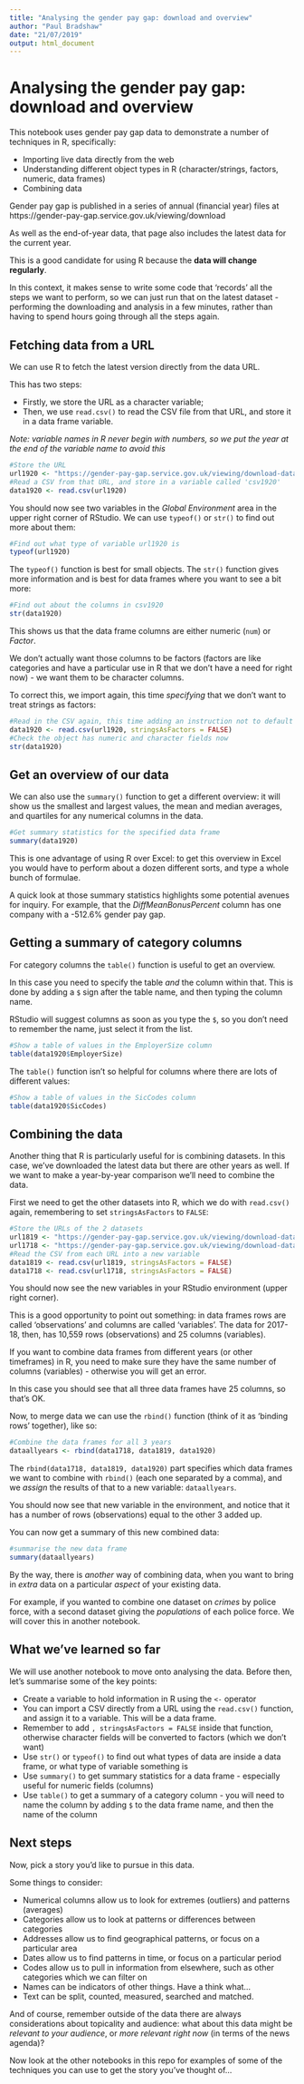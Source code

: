 ```yaml
---
title: "Analysing the gender pay gap: download and overview"
author: "Paul Bradshaw"
date: "21/07/2019"
output: html_document
---
```


# Analysing the gender pay gap: download and overview

This notebook uses gender pay gap data to demonstrate a number of techniques in R, specifically:

* Importing live data directly from the web
* Understanding different object types in R (character/strings, factors, numeric, data frames)
* Combining data

Gender pay gap is published in a series of annual (financial year) files at https://gender-pay-gap.service.gov.uk/viewing/download

As well as the end-of-year data, that page also includes the latest data for the current year. 

This is a good candidate for using R because the **data will change regularly**. 

In this context, it makes sense to write some code that 'records' all the steps we want to perform, so we can just run that on the latest dataset - performing the downloading and analysis in a few minutes, rather than having to spend hours going through all the steps again.

## Fetching data from a URL

We can use R to fetch the latest version directly from the data URL.

This has two steps: 

* Firstly, we store the URL as a character variable; 
* Then, we use `read.csv()` to read the CSV file from that URL, and store it in a data frame variable.

*Note: variable names in R never begin with numbers, so we put the year at the end of the variable name to avoid this*

```r
#Store the URL
url1920 <- "https://gender-pay-gap.service.gov.uk/viewing/download-data/2019"
#Read a CSV from that URL, and store in a variable called 'csv1920'
data1920 <- read.csv(url1920)
```

You should now see two variables in the *Global Environment* area in the upper right corner of RStudio. We can use `typeof()` or `str()` to find out more about them:

```r
#Find out what type of variable url1920 is
typeof(url1920)
```

The `typeof()` function is best for small objects. The `str()` function gives more information and is best for data frames where you want to see a bit more:

```r
#Find out about the columns in csv1920
str(data1920)
```

This shows us that the data frame columns are either numeric (`num`) or *Factor*. 

We don't actually want those columns to be factors (factors are like categories and have a particular use in R that we don't have a need for right now) - we want them to be character columns.

To correct this, we import again, this time *specifying* that we don't want to treat strings as factors:

```r
#Read in the CSV again, this time adding an instruction not to default to factors
data1920 <- read.csv(url1920, stringsAsFactors = FALSE)
#Check the object has numeric and character fields now
str(data1920)
```

## Get an overview of our data

We can also use the `summary()` function to get a different overview: it will show us the smallest and largest values, the mean and median averages, and quartiles for any numerical columns in the data.

```r
#Get summary statistics for the specified data frame
summary(data1920)
```

This is one advantage of using R over Excel: to get this overview in Excel you would have to perform about a dozen different sorts, and type a whole bunch of formulae.

A quick look at those summary statistics highlights some potential avenues for inquiry. For example, that the *DiffMeanBonusPercent* column has one company with a -512.6% gender pay gap. 

## Getting a summary of category columns

For category columns the `table()` function is useful to get an overview.

In this case you need to specify the table *and* the column within that. This is done by adding a `$` sign after the table name, and then typing the column name.

RStudio will suggest columns as soon as you type the `$`, so you don't need to remember the name, just select it from the list.

```r
#Show a table of values in the EmployerSize column
table(data1920$EmployerSize)
```

The `table()` function isn't so helpful for columns where there are lots of different values:

```r
#Show a table of values in the SicCodes column
table(data1920$SicCodes)
```

## Combining the data

Another thing that R is particularly useful for is combining datasets. In this case, we've downloaded the latest data but there are other years as well. If we want to make a year-by-year comparison we'll need to combine the data.

First we need to get the other datasets into R, which we do with `read.csv()` again, remembering to set `stringsAsFactors` to `FALSE`:

```r
#Store the URLs of the 2 datasets
url1819 <- "https://gender-pay-gap.service.gov.uk/viewing/download-data/2018"
url1718 <- "https://gender-pay-gap.service.gov.uk/viewing/download-data/2017"
#Read the CSV from each URL into a new variable
data1819 <- read.csv(url1819, stringsAsFactors = FALSE)
data1718 <- read.csv(url1718, stringsAsFactors = FALSE)
```

You should now see the new variables in your RStudio environment (upper right corner). 

This is a good opportunity to point out something: in data frames rows are called 'observations' and columns are called 'variables'. The data for 2017-18, then, has 10,559 rows (observations) and 25 columns (variables).

If you want to combine data frames from different years (or other timeframes) in R, you need to make sure they have the same number of columns (variables) - otherwise you will get an error.

In this case you should see that all three data frames have 25 columns, so that's OK. 

Now, to merge data we can use the `rbind()` function (think of it as 'binding rows' together), like so:

```r
#Combine the data frames for all 3 years
dataallyears <- rbind(data1718, data1819, data1920)
```

The `rbind(data1718, data1819, data1920)` part specifies which data frames we want to combine with `rbind()` (each one separated by a comma), and we *assign* the results of that to a new variable: `dataallyears`.

You should now see that new variable in the environment, and notice that it has a number of rows (observations) equal to the other 3 added up.

You can now get a summary of this new combined data:

```r
#summarise the new data frame
summary(dataallyears)
```


By the way, there is *another* way of combining data, when you want to bring in *extra* data on a particular *aspect* of your existing data. 

For example, if you wanted to combine one dataset on *crimes* by police force, with a second dataset giving the *populations* of each police force. We will cover this in another notebook. 

## What we've learned so far

We will use another notebook to move onto analysing the data. Before then, let's summarise some of the key points:

* Create a variable to hold information in R using the `<-` operator
* You can import a CSV directly from a URL using the `read.csv()` function, and assign it to a variable. This will be a data frame.
* Remember to add `, stringsAsFactors = FALSE` inside that function, otherwise character fields will be converted to factors (which we don't want)
* Use `str()` or `typeof()` to find out what types of data are inside a data frame, or what type of variable something is
* Use `summary()` to get summary statistics for a data frame - especially useful for numeric fields (columns)
* Use `table()` to get a summary of a category column - you will need to name the column by adding `$` to the data frame name, and then the name of the column

## Next steps

Now, pick a story you'd like to pursue in this data. 

Some things to consider:

* Numerical columns allow us to look for extremes (outliers) and patterns (averages)
* Categories allow us to look at patterns or differences between categories
* Addresses allow us to find geographical patterns, or focus on a particular area
* Dates allow us to find patterns in time, or focus on a particular period
* Codes allow us to pull in information from elsewhere, such as other categories which we can filter on
* Names can be indicators of other things. Have a think what...
* Text can be split, counted, measured, searched and matched.

And of course, remember outside of the data there are always considerations about topicality and audience: what about this data might be *relevant to your audience*, or *more relevant right now* (in terms of the news agenda)?

Now look at the other notebooks in this repo for examples of some of the techniques you can use to get the story you've thought of...